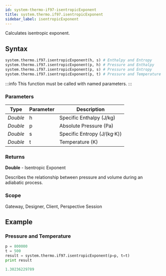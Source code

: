 ```yaml
---
id: system-thermo-if97-isentropicExponent
title: system.thermo.if97.isentropicExponent
sidebar_label: isentropicExponent
---
```


Calculates isentropic exponent.

## Syntax

```python
system.thermo.if97.isentropicExponent(h, s) # Enthalpy and Entropy
system.thermo.if97.isentropicExponent(p, h) # Pressure and Enthalpy
system.thermo.if97.isentropicExponent(p, s) # Pressure and Entropy
system.thermo.if97.isentropicExponent(p, t) # Pressure and Temperature
```

:::info
This function must be called with named parameters.
:::
### Parameters

<APITable>

| Type     | Parameter | Description                     |
| -------- | --------- | ------------------------------- |
| _Double_ | h         | Specific Enthalpy (J/kg)        |
| _Double_ | p         | Absolute Pressure (Pa)          |
| _Double_ | s         | Specific Entropy (J/(kg·K))     |
| _Double_ | t         | Temperature (K)                |

</APITable>

### Returns
__Double__ - Isentropic Exponent

Describes the relationship between pressure and volume during an adiabatic process.

### Scope
Gateway, Designer, Client, Perspective Session

## Example

### Pressure and Temperature
```python
p = 800000
t = 500
result = system.thermo.if97.isentropicExponent(p=p, t=t)
print result
```

```python title="Result"
1.30236229789
```